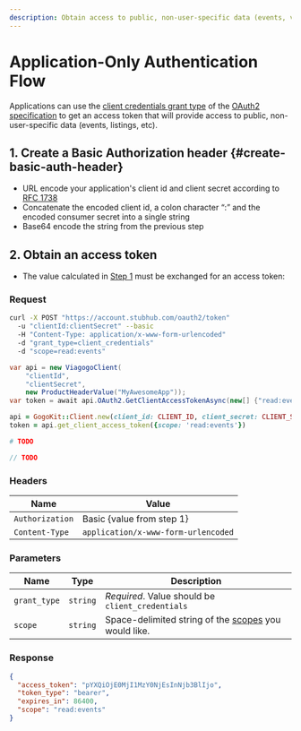 ```yaml
---
description: Obtain access to public, non-user-specific data (events, venues, etc)
---
```


# Application-Only Authentication Flow


Applications can use the [client credentials grant type][clientcredentials] of
the [OAuth2 specification][oauth2] to get an access token that will provide
access to public, non-user-specific data (events, listings, etc).

[oauth2]: http://oauth.net/2/
[clientcredentials]: http://tools.ietf.org/html/rfc6749#section-1.3.4

## 1. Create a Basic Authorization header {#create-basic-auth-header}

[rfc1738]: http://www.ietf.org/rfc/rfc1738.txt

* URL encode your application's client id and client secret according to
[RFC 1738][rfc1738]
* Concatenate the encoded client id, a colon character “:” and the encoded
consumer secret into a single string
* Base64 encode the string from the previous step

## 2. Obtain an access token

* The value calculated in [Step 1](#create-basic-auth-header) must be
exchanged for an access token:

### Request

<Tabs>
  <TabItem value="curl" label="curl" default>

```bash
curl -X POST "https://account.stubhub.com/oauth2/token"
  -u "clientId:clientSecret" --basic
  -H "Content-Type: application/x-www-form-urlencoded"
  -d "grant_type=client_credentials"
  -d "scope=read:events"
```

  </TabItem>
  <TabItem value="csharp" label="C#">

```csharp
var api = new ViagogoClient(
    "clientId",
    "clientSecret",
    new ProductHeaderValue("MyAwesomeApp"));
var token = await api.OAuth2.GetClientAccessTokenAsync(new[] {"read:events"});
```

  </TabItem>
  <TabItem value="ruby" label="Ruby">

```ruby
api = GogoKit::Client.new(client_id: CLIENT_ID, client_secret: CLIENT_SECRET)
token = api.get_client_access_token({scope: 'read:events'})
```

  </TabItem>

  <TabItem value="python" label="Python">

```python
# TODO
```

  </TabItem>

  <TabItem value="php" label="PHP">

```php
// TODO
```

  </TabItem>
</Tabs>

### Headers

| **Name** | **Value** |
| -------- | --------- |
| `Authorization` | Basic {value from step 1} |
| `Content-Type` | `application/x-www-form-urlencoded` |

### Parameters

| **Name** | **Type** | **Description** |
| -------- | -------- | --------------- |
| `grant_type` | `string` | *Required*. Value should be `client_credentials` |
| `scope` | `string` | Space-delimited string of the [scopes](./scopes.md) you would like. |

### Response

```json
{
  "access_token": "pYXQiOjE0MjI1MzY0NjEsInNjb3BlIjo",
  "token_type": "bearer",
  "expires_in": 86400,
  "scope": "read:events"
}
```
